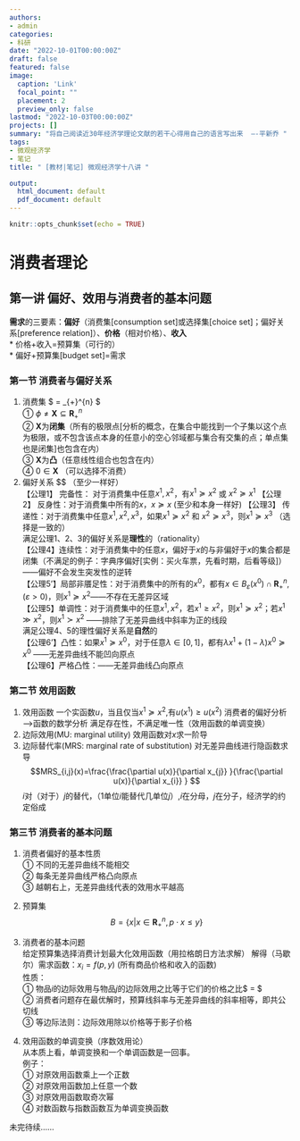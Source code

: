 ```yaml
---
authors:
- admin
categories:
- 科研
date: "2022-10-01T00:00:00Z"
draft: false
featured: false
image:
  caption: 'Link'
  focal_point: ""
  placement: 2
  preview_only: false
lastmod: "2022-10-03T00:00:00Z"
projects: []
summary: "将自己阅读近30年经济学理论文献的若干心得用自己的语言写出来  —-平新乔 "
tags:
- 微观经济学
- 笔记
title: " [教材|笔记] 微观经济学十八讲 "

output:
  html_document: default
  pdf_document: default
---
```


```r
knitr::opts_chunk$set(echo = TRUE)
```

# 消费者理论
## 第一讲 偏好、效用与消费者的基本问题
**需求**的三要素：**偏好**（消费集[consumption set]或选择集[choice set]；偏好关系[preference relation]）、**价格**（相对价格）、**收入**  
* 价格+收入=预算集（可行的）  
* 偏好+预算集[budget set]=需求   

### 第一节 消费者与偏好关系    
1. 消费集 $\mathbf{X} = \mathbf{R} _{+}^{n} $   
    ① $\phi \ne \mathbf{X} \subseteq \mathbf{R} _{+}^{n}$  
    ② $\mathbf{X}$为**闭集**（所有的极限点[分析的概念，在集合中能找到一个子集以这个点为极限，或不包含该点本身的任意小的空心邻域都与集合有交集的点；单点集也是闭集]也包含在内）  
    ③ $\mathbf{X}$为**凸**（任意线性组合也包含在内）  
    ④ $0\in \mathbf{X}$ （可以选择不消费） 
2. 偏好关系 $\succeq $  （至少一样好）   
    【公理1】 完备性： 对于消费集中任意$x^{1}, x^{2}$，有$x^{1} \succeq x^{2}$ 或 $x^{2} \succeq x^{1}$ 
    【公理2】 反身性：对于消费集中所有的$x$，$x\succeq x$ (至少和本身一样好) 
    【公理3】 传递性：对于消费集中任意$x^{1}, x^{2}, x^{3}$，如果$x^{1} \succeq x^{2}$ 和 $x^{2} \succeq x^{3}$，则$x^{1} \succeq x^{3}$ （选择是一致的）   
    满足公理1、2、3的偏好关系是**理性**的（rationality）   
    【公理4】连续性：对于消费集中的任意$x$，偏好于$x$的与非偏好于$x$的集合都是闭集（不满足的例子：字典序偏好[实例：买火车票，先看时期，后看等级]）——偏好不会发生突发性的逆转     
    【公理5'】局部非餍足性：对于消费集中的所有的$x^{0}$，都有$x\in B_{\varepsilon }(x^{0})\cap \mathbf{R} _{+}^{n},(\varepsilon>0)$，则$x^{1} \succeq x^{2}$——不存在无差异区域      
    【公理5】单调性：对于消费集中的任意$x^{1}, x^{2}$，若$x^{1} \ge  x^{2}$，则$x^{1} \succeq x^{2}$；若$x^{1} \gg  x^{2}$，则$x^{1} \succ x^{2}$ ——排除了无差异曲线中斜率为正的线段    
    满足公理4、5的理性偏好关系是**自然**的    
    【公理6'】凸性：如果$x^{1} \succeq x^{0}$，对于任意$\lambda \in [0,1]$，都有$\lambda x^{1} + (1- \lambda)x^{0} \succeq x^{0}$ ——无差异曲线不能凹向原点    
    【公理6】严格凸性：——无差异曲线凸向原点    
    
### 第二节 效用函数
1. 效用函数
一个实函数$u$，当且仅当$x^{1} \succeq x^{2}$,有$u(x^{1})\ge u(x^{2})$
消费者的偏好分析——>函数的数学分析
满足存在性，不满足唯一性（效用函数的单调变换）  
2. 边际效用(MU: marginal utility)
效用函数对$x$求一阶导
3. 边际替代率(MRS: marginal rate of substitution)
对无差异曲线进行隐函数求导   
$$MRS_{i,j}(x)=\frac{\frac{\partial u(x)}{\partial x_{j}} }{\frac{\partial u(x)}{\partial x_{i}} }  $$
$i$对（对于）$j$的替代，（1单位$i$能替代几单位$j$）,$i$在分母，$j$在分子，经济学的约定俗成

### 第三节 消费者的基本问题
1. 消费者偏好的基本性质   
① 不同的无差异曲线不能相交    
② 每条无差异曲线严格凸向原点     
③ 越朝右上，无差异曲线代表的效用水平越高         

2. 预算集   
$$B=\left \{x|x \in \mathbf{R}_{+}^{n}, p\cdot x \le y \right \}$$
3. 消费者的基本问题    
给定预算集选择消费计划最大化效用函数（用拉格朗日方法求解）
解得（马歇尔）需求函数：$x_{i}=f(p,y)$ (所有商品价格和收入的函数)    
性质：   
① 物品$i$的边际效用与物品$j$的边际效用之比等于它们的价格之比$\frac{\frac{\partial u(x)}{\partial x_{j}} }{\frac{\partial u(x)}{\partial x_{i}} } = \frac{p_{j}}{p_{i}} $       
② 消费者问题存在最优解时，预算线斜率与无差异曲线的斜率相等，即共公切线   
③ 等边际法则：边际效用除以价格等于影子价格  

4. 效用函数的单调变换（序数效用论）     
从本质上看，单调变换和一个单调函数是一回事。   
例子：   
① 对原效用函数乘上一个正数   
② 对原效用函数加上任意一个数   
③ 对原效用函数取奇次幂    
④ 对数函数与指数函数互为单调变换函数    


未完待续……
 
 
 
 